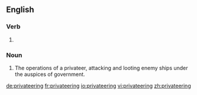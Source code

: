 ==English==

===Verb===
{{head|en|present participle}}

# {{present participle of|privateer|lang=en|nocat=1}}

===Noun===
{{en-noun}}

# The operations of a privateer, attacking and looting enemy ships under the auspices of government.

[[de:privateering]]
[[fr:privateering]]
[[io:privateering]]
[[vi:privateering]]
[[zh:privateering]]